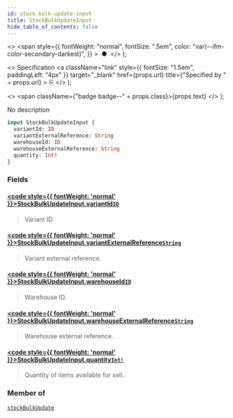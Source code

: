 ```yaml
---
id: stock-bulk-update-input
title: StockBulkUpdateInput
hide_table_of_contents: false
---
```


  <>
    <span
      style={{
        fontWeight: "normal",
        fontSize: ".5em",
        color: "var(--ifm-color-secondary-darkest)",
      }}
    >
      &nbsp;●&nbsp;
    </span>
  </>
);

  <>
    Specification
    <a
      className="link"
      style={{ fontSize: "1.5em", paddingLeft: "4px" }}
      target="\_blank"
      href={props.url}
      title={"Specified by " + props.url}
    >
      ⎘
    </a>
  </>
);

  <>
    <span className={"badge badge--" + props.class}>{props.text}</span>
  </>
);

No description

```graphql
input StockBulkUpdateInput {
  variantId: ID
  variantExternalReference: String
  warehouseId: ID
  warehouseExternalReference: String
  quantity: Int!
}
```

### Fields

#### [<code style={{ fontWeight: 'normal' }}>StockBulkUpdateInput.<b>variantId</b></code>](#)<Bullet />[`ID`](../../../storefront/miscellaneous/scalars/id) <Badge class="secondary" text="scalar"/>

> Variant ID.

#### [<code style={{ fontWeight: 'normal' }}>StockBulkUpdateInput.<b>variantExternalReference</b></code>](#)<Bullet />[`String`](../../../storefront/miscellaneous/scalars/string) <Badge class="secondary" text="scalar"/>

> Variant external reference.

#### [<code style={{ fontWeight: 'normal' }}>StockBulkUpdateInput.<b>warehouseId</b></code>](#)<Bullet />[`ID`](../../../storefront/miscellaneous/scalars/id) <Badge class="secondary" text="scalar"/>

> Warehouse ID.

#### [<code style={{ fontWeight: 'normal' }}>StockBulkUpdateInput.<b>warehouseExternalReference</b></code>](#)<Bullet />[`String`](../../../storefront/miscellaneous/scalars/string) <Badge class="secondary" text="scalar"/>

> Warehouse external reference.

#### [<code style={{ fontWeight: 'normal' }}>StockBulkUpdateInput.<b>quantity</b></code>](#)<Bullet />[`Int!`](../../../storefront/miscellaneous/scalars/int) <Badge class="secondary" text="non-null"/> <Badge class="secondary" text="scalar"/>

> Quantity of items available for sell.

### Member of

[`stockBulkUpdate`](../../../storefront/products/mutations/stock-bulk-update) <Badge class="secondary" text="mutation"/>

